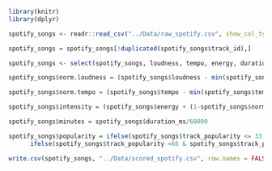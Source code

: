 
```r
library(knitr)
library(dplyr)

spotify_songs <- readr::read_csv("../Data/raw_spotify.csv", show_col_types = FALSE)

spotify_songs = spotify_songs[!duplicated(spotify_songs$track_id),]

spotify_songs <- select(spotify_songs, loudness, tempo, energy, duration_ms, track_popularity)

spotify_songs$norm.loudness = (spotify_songs$loudness - min(spotify_songs$loudness)) / (max(spotify_songs$loudness) - min(spotify_songs$loudness))

spotify_songs$norm.tempo = (spotify_songs$tempo - min(spotify_songs$tempo)) / (max(spotify_songs$tempo) - min(spotify_songs$tempo))

spotify_songs$intensity = (spotify_songs$energy + (1-spotify_songs$norm.loudness) + spotify_songs$norm.tempo)/3

spotify_songs$minutes = spotify_songs$duration_ms/60000

spotify_songs$popularity = ifelse(spotify_songs$track_popularity <= 33, 1,
      ifelse(spotify_songs$track_popularity <66 & spotify_songs$track_popularity>33, 2, ifelse(spotify_songs$track_popularity >= 66, 3, NA)))

write.csv(spotify_songs, "../Data/scored_spotify.csv", row.names = FALSE)
```